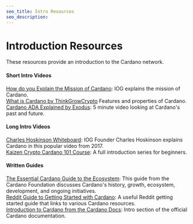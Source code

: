 ```yaml
---
seo_title: Intro Resources
seo_description: 
---
```


# Introduction Resources

These resources provide an introduction to the Cardano network. 

#### Short Intro Videos
[How do you Explain the Mission of Cardano](https://www.youtube.com/watch?v=l_Nv0-PVrnM): IOG explains the mission of Cardano.  
[What is Cardano by ThinkGrowCrypto](https://www.youtube.com/watch?v=BJ6l4oseK_k) Features and properties of Cardano.  
[Cardano ADA Explained by Exodus](https://www.youtube.com/watch?v=5vQ5wePI-Fw): 5 minute video looking at Cardano's past and future.  

#### Long Intro Videos
[Charles Hoskinson Whiteboard](https://www.youtube.com/watch?v=Ja9D0kpksxw): IOG Founder Charles Hoskinson explains Cardano in this popular video from 2017.  
[Kaizen Crypto Cardano 101 Course](https://www.youtube.com/playlist?list=PLrbMFdXZnzoAwfxIVo-SQ_qEBCqbwuU6o): A full introduction series for beginners.  

#### Written Guides
[The Essential Cardano Guide to the Ecosystem](https://services.iohk.io/hubfs/EssentialCardano/PDF/Essential%20Cardano%20Guide%20to%20the%20Ecosystem.pdf?hsLang=en): This guide from the Cardano Foundation discusses Cardano's history, growth, ecosystem, development, and ongoing initiatives.  
[Reddit Guide to Getting Started with Cardano](https://www.reddit.com/r/cardano/comments/lnj5ne/getting_started_guide_a_newbies_guide_to_cardano/): A useful Reddit getting started guide that links to various Cardano resources.  
[Introduction to Cardano from the Cardano Docs](https://docs.cardano.org/new-to-cardano/introduction/): Intro section of the official Cardano documentation.  




